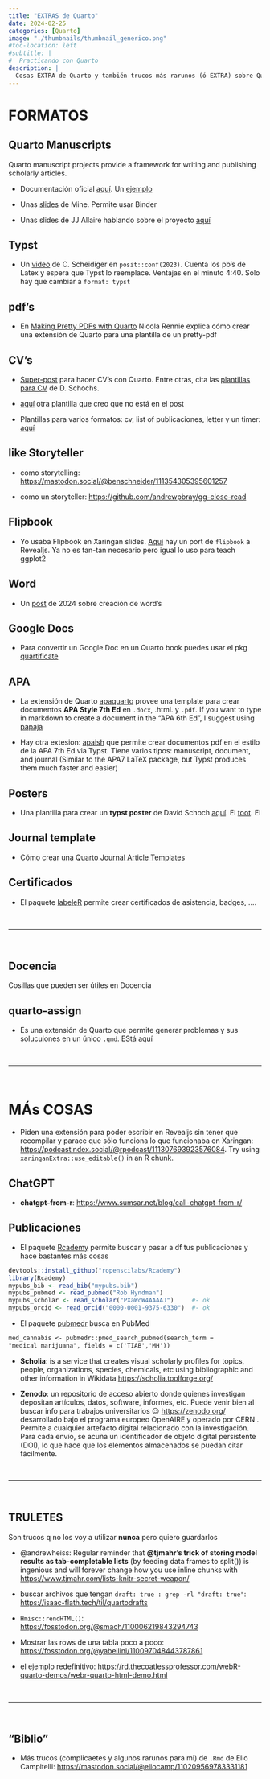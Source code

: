 ```yaml
---
title: "EXTRAS de Quarto"
date: 2024-02-25
categories: [Quarto]
image: "./thumbnails/thumbnail_generico.png"
#toc-location: left
#subtitle: | 
#  Practicando con Quarto
description: |
  Cosas EXTRA de Quarto y también trucos más rarunos (ó EXTRA) sobre Quarto.
---
```


# FORMATOS

## Quarto Manuscripts

Quarto manuscript projects provide a framework for writing and publishing scholarly articles.

- Documentación oficial [aquí](https://quarto.org/docs/manuscripts/). Un [ejemplo](https://dragonstyle.github.io/submission-quarto-lite-r/)

- Unas [slides](https://mine.quarto.pub/manuscripts-conf23/#/title-slide) de Mine. Permite usar Binder

- Unas slides de JJ Allaire hablando sobre el proyecto [aquí](https://jjallaire.quarto.pub/reproducible-manuscripts-with-quarto/#/title-slide)


## Typst

- Un [video](https://www.youtube.com/watch?v=t30sqFch2v0&list=PL9HYL-VRX0oRFZslRGHwHuwea7SvAATHp&index=74) de C. Scheidiger en `posit::conf(2023)`. Cuenta los pb's de Latex y espera que Typst lo reemplace. Ventajas en el minuto 4:40. Sólo hay que cambiar a `format: typst`



## pdf's

- En [Making Pretty PDFs with Quarto](https://nrennie.rbind.io/blog/making-pretty-pdf-quarto/) Nicola Rennie explica cómo crear una extensión de Quarto para una plantilla de un pretty-pdf


## CV's

- [Super-post](https://alexespinosaco.github.io/aerovagante/2024-02-18-cv/) para hacer CV's con Quarto. Entre otras, cita las [plantillas para CV](https://github.com/schochastics/quarto-cv) de D. Schochs. 

- [aquí](https://github.com/produnis/quarto-cv) otra plantilla que creo que no está en el post

- Plantillas para varios formatos: cv, list of publicaciones, letter y un timer: [aquí](https://ruhr.social/@produnis/111766773526870010)



## like Storyteller

- como storytelling: <https://mastodon.social/@benschneider/111354305395601257>

- como un storyteller: <https://github.com/andrewpbray/gg-close-read>


## Flipbook

- Yo usaba Flipbook en Xaringan slides. [Aquí](https://kieranhealy.org/blog/archives/2023/08/10/flipbookr-for-quarto/) hay un port de `flipbook` a Revealjs. Ya no es tan-tan necesario pero igual lo uso para teach ggplot2

## Word

- Un [post](https://fortune9.netlify.app/2024/01/28/rmarkdown-automate-word-document-generation-using-rmarkdown/) de 2024 sobre creación de word's

## Google Docs

- Para convertir un Google Doc en un Quarto book puedes usar el pkg  [quartificate](https://docs.ropensci.org/quartificate/)

## APA

- La extensión de Quarto [apaquarto](https://github.com/wjschne/apaquarto) provee una template para crear documentos **APA Style 7th Ed** en `.docx`, .html. y `.pdf`. If you want to type in markdown to create a document in the "APA 6th Ed", I suggest using [papaja](https://frederikaust.com/papaja_man/)

- Hay otra extesion: [apaish](https://github.com/mvuorre/quarto-apaish) que permite crear documentos pdf en el estilo de la APA 7th Ed via Typst. Tiene varios tipos: manuscript, document, and journal (Similar to the APA7 LaTeX package, but  Typst produces them much faster and easier)

## Posters

- Una plantilla para crear un **typst poster** de David Schoch [aquí](https://github.com/schochastics/CRAN_collaboration/tree/main/typst-poster). El [toot](https://fosstodon.org/@schochastics/111097462080543727). El 


## Journal template

- Cómo crear una [Quarto Journal Article Templates](https://christophertkenny.com/posts/2023-07-01-creating-quarto-journal-articles/)

## Certificados

- El paquete [labeleR](https://ecologyr.github.io/labeleR/) permite crear certificados de asistencia, badges, ....



<br>

--------------------------

<br>

## Docencia

Cosillas que pueden ser útiles en Docencia

## quarto-assign 

- Es una extensión de Quarto que permite generar problemas y sus solucuiones en un único `.qmd`. EStá [aquí](https://github.com/coatless-quarto/assign)


<br>

--------------------------

<br>


# MÁs COSAS

- Piden una extensión para poder escribir en Revealjs sin tener que recompilar y parace que sólo funciona lo que funcionaba en Xaringan: <https://podcastindex.social/@rpodcast/111307693923576084>. Try using `xaringanExtra::use_editable()` in an R chunk. 


## ChatGPT

- **chatgpt-from-r**: <https://www.sumsar.net/blog/call-chatgpt-from-r/>


## Publicaciones

- El paquete [Rcademy](https://github.com/robjhyndman/Rcademy) permite buscar y pasar a df tus publicaciones y hace bastantes más cosas

```r
devtools::install_github("ropenscilabs/Rcademy")
library(Rcademy)
mypubs_bib <- read_bib("mypubs.bib")
mypubs_pubmed <- read_pubmed("Rob Hyndman")
mypubs_scholar <- read_scholar("PXaWcW4AAAAJ")     #- ok
mypubs_orcid <- read_orcid("0000-0001-9375-6330")  #- ok
```


- El paquete [pubmedr](https://github.com/jaytimm/pubmedr) busca en PubMed

```md
med_cannabis <- pubmedr::pmed_search_pubmed(search_term = 
"medical marijuana", fields = c('TIAB','MH'))
```

- **Scholia**: is a service that creates visual scholarly profiles for topics, people, organizations, species, chemicals, etc using bibliographic and other information in Wikidata <https://scholia.toolforge.org/>


- **Zenodo**: un repositorio de acceso abierto donde quienes investigan depositan artículos, datos, software, informes, etc. Puede venir bien al buscar info para trabajos universitarios 😉
<https://zenodo.org/>  desarrollado bajo el programa europeo OpenAIRE y operado por CERN . Permite a cualquier  artefacto digital relacionado con la investigación. Para cada envío, se acuña un identificador de objeto digital persistente (DOI), lo que hace que los elementos almacenados se puedan citar fácilmente. 

<br>

----------------

<br>

## TRULETES

Son trucos q no los voy a utilizar **nunca** pero quiero guardarlos


- @andrewheiss: Regular reminder that **@tjmahr's trick of storing model results as tab-completable lists** (by feeding data frames to split()) is ingenious and will forever change how you use inline chunks with <https://www.tjmahr.com/lists-knitr-secret-weapon/>

- buscar archivos que tengan `draft: true : grep -rl "draft: true"  `: <https://isaac-flath.tech/til/quartodrafts>

- `Hmisc::rendHTML()`: <https://fosstodon.org/@smach/110006219843294743>

- Mostrar las rows de una tabla poco a poco: <https://fosstodon.org/@yabellini/110097048443787861>

- el ejemplo redefinitivo: <https://rd.thecoatlessprofessor.com/webR-quarto-demos/webr-quarto-html-demo.html>



<br>

----------------

<br>


## "Biblio"

- Más trucos (complicaetes y algunos rarunos para mi) de `.Rmd` de Elio Campitelli: <https://mastodon.social/@eliocamp/110209569783331181>

